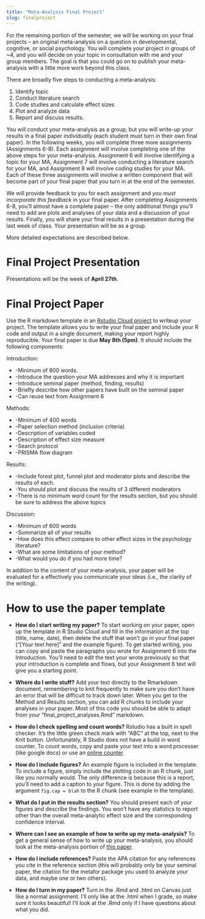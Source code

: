 ```yaml
---
title: "Meta-Analysis Final Project"
slug: finalproject
---
```


For the remaining portion of the semester, we will be working on your final projects -- an original meta-analysis on a question in developmental, cognitive, or social psychology. You will complete your project in groups of ~4, and you will decide on your topic in consultation with me and your group members. The goal is that you could go on to publish your meta-analysis with a little more work beyond this class.

There are broadly five steps to conducting a meta-analysis: 

1. Identify topic
2. Conduct literature search
3. Code studies and calculate effect sizes
4. Plot and analyze data
5. Report and discuss results.

You will conduct your meta-analysis as a group, but you will write-up your results in a final paper *individually* (each student must turn in their own final paper). In the following weeks, you will complete three more assignments (Assignments 6-8). Each assignment will involve completing one of the above steps for your meta-analysis. Assignment 6 will involve identifying a topic for your MA, Assignment 7 will involve conducting a literature search for your MA, and Assignment 8 will involve coding studies for your MA. Each of these three assignments will involve a written component that will become part of your final paper that you turn in at the end of the semester.

We will provide feedback to you for each assignment and *you must incorporate this feedback* in your final paper. After completing Assignments 6-8, you'll almost have a complete paper -- the only additional things you'll need to add are plots and analyses of your data and a discussion of your results.  Finally, you will share your final results in a presentation during the last week of class. Your presentation will be as a group. 

More detailed expectations are described below.

# Final Project Presentation

Presentations will be the week of **April 27th**. 

# Final Project Paper

Use the R markdown template in an  [Rstudio Cloud project](https://rstudio.cloud/spaces/35356/project/1213062) to writeup your project. The template allows you to write your final paper and include your R code and output in a single document, making your report highly reproducible. Your final paper is due **May 8th (5pm)**. It should include the following components:


Introduction:

* -Minimum of 800 words. 
* -Introduce the question your MA addresses and why it is important
* -Introduce seminal paper (method, finding, results) 
* -Briefly describe how other papers have built on the seminal paper
* -Can reuse text from Assignment 6


Methods:

* -Minimum of 400 words
* -Paper selection method (inclusion criteria)
* -Description of variables coded
* -Description of effect size measure
* -Search protocol
* -PRISMA flow diagram


Results:

* -Include forest plot, funnel plot and moderator plots and describe the results of each.
* -You should plot and discuss the results of 3 different moderators
* -There is no minimum word count for the results section, but you should be sure to address the above topics 
  
Discussion:

* -Minimum of 600 words
* -Summarize all of your results
* -How does this effect compare to other effect sizes in the psychology literature?
* -What are some limitations of your method?
* -What would you do if you had more time?

In addition to the content of your meta-analysis, your paper will be evaluated for a effectively you communicate your ideas (i.e., the clarity of the writing). 

# How to use the paper template

* **How do I start writing my paper?** To start working on your paper, open up the template in R Studio Cloud and fill in the information at the top (title, name, date), then delete the stuff that won't go in your final paper ("[Your text here]" and the example figure).  To get started writing, you can copy and paste the paragraphs you wrote for Assignment 6 into the Introduction. You'll need to edit the text your wrote previously so that your introduction is complete and flows, but your Assignment 6 text will give you a starting point. 

* **Where do I write stuff?** Add your text directly to the Rmarkdown document, remembering to knit frequently to make sure you don't have an error that will be difficult to track down later. When you get to the Method and Results section, you can add R chunks to include your analyses in your paper. Most of this code you should be able to adapt from your "final_project_analyses.Rmd" markdown.

* **How do I check spelling and count words?** Rstudio has a built in spell checker. It's the little green check mark with "ABC" at the top, next to the Knit button. Unfortunately, R Studio does not have a build in word counter. To count words, copy and paste your text into a word processer (like google docs) or use an [online counter](https://wordcounter.io/). 

* **How do I include figures?** An example figure is included in the template. To include a figure, simply include the plotting code in an R chunk, just like you normally would. The only difference is because this is a report, you'll need to add a caption to your figure. This is done by adding the argument `fig.cap = blah` to the R chunk (see example in the template).

* **What do I put in the results section?** You should present each of your figures and describe the findings. You won't have any statistics to report other than the overall meta-analytic effect size and the corresponding confidence interval. 

* **Where can I see an example of how to write up my meta-analysis?** To get a general sense of how to write up your meta-analysis, you should look at the meta-analysis portion of [this paper](/readings/lewis2020.pdf). 

* **How do I include references?** Paste the APA citation for any references you cite in the reference section (this will probably only be your seminal paper, the citation for the metafor package you used to analyze your data, and maybe one or two others).

* **How do I turn in my paper?** Turn in the .Rmd and .html on Canvas just like a normal assignment. I'll only like at the .html when I grade, so make sure it looks beautiful! I'll look at the .Rmd only if I have questions about what you did.






